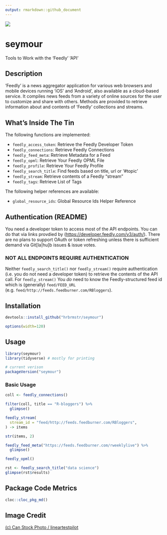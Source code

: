 ```yaml
---
output: rmarkdown::github_document
---
```


![](man/figures/venus-fly-trap.jpg)

# seymour

Tools to Work with the 'Feedly' 'API'

## Description

'Feedly' is a news aggregator application for various web browsers and mobile devices running 'iOS' and 'Android', also available as a cloud-based service. It compiles news feeds from a variety of online sources for the user to customize and share with others. Methods are provided to retrieve information about and contents of 'Feedly' collections and streams.

## What's Inside The Tin

The following functions are implemented:

- `feedly_access_token`:	Retrieve the Feedly Developer Token
- `feedly_connections`:	Retrieve Feedly Connections
- `feedly_feed_meta`:	Retrieve Metadata for a Feed
- `feedly_opml`:	Retrieve Your Feedly OPML File
- `feedly_profile`:	Retrieve Your Feedly Profile
- `feedly_search_title`:	Find feeds based on title, url or '#topic'
- `feedly_stream`:	Retrieve contents of a Feedly "stream"
- `feedly_tags`:	Retrieve List of Tags

The following helper references are available:

- `global_resource_ids`:	Global Resource Ids Helper Reference

## Authentication (README)

You need a developer token to access most of the API endpoints. You can do that via links provdied by (<https://developer.feedly.com/v3/auth/>). There are no plans to support OAuth or token refreshing unless there is sufficient demand via Git[la|hu]b issues & issue votes.

### NOT ALL ENDPOINTS REQUIRE AUTHENTICATION

Neither `feedly_search_title()` nor `feedly_stream()` require authentication (i.e. you do not need a developer token) to retrieve the contents of the API call. For `feedly_stream()` You _do_ need to know the Feedly-structured feed id which is (generally) `feed/FEED_URL` (e.g. `feed/http://feeds.feedburner.com/RBloggers`).

## Installation

```r
devtools::install_github("hrbrmstr/seymour")
```

```r
options(width=120)
```

## Usage

```r
library(seymour)
library(tidyverse) # mostly for printing

# current verison
packageVersion("seymour")

```

### Basic Usage

```r
coll <- feedly_connections()

filter(coll, title == "R-bloggers") %>% 
  glimpse()

feedly_stream(
  stream_id = "feed/http://feeds.feedburner.com/RBloggers",
) -> items

str(items, 2)

feedly_feed_meta("https://feeds.feedburner.com/rweeklylive") %>% 
  glimpse()

feedly_opml()

rst <- feedly_search_title("data science")
glimpse(rst$results)
```

## Package Code Metrics

```r
cloc::cloc_pkg_md()
```

## Image Credit
<!-- HTML Credit Code for Can Stock Photo -->
<a href="https://www.canstockphoto.com">(c) Can Stock Photo / lineartestpilot</a>